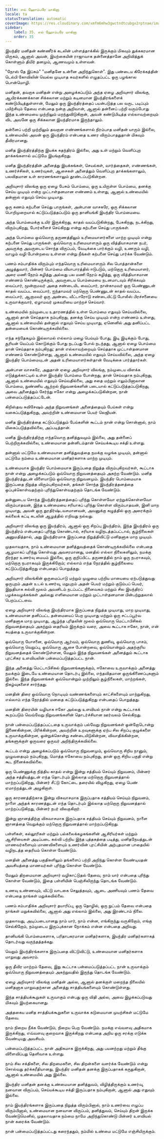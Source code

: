 ```yaml
---
title: எல் ஹோம்பரே மாகினா
locale: ta
statusTranslation: automatic
coverImage: https://res.cloudinary.com/xmfm6mhw3gwctndtcubgx2rptnae/image/upload/v1740337243/small_cover_educacion_fundamental_a051170f1c.webp
sidebar:
    label: 35. எல் ஹோம்பரே மாகினா
    order: 35
---
```

இயந்திர மனிதன் கண்ணீர்க் கடலின் பள்ளத்தாக்கில் இருக்கும் மிகவும் துக்ககரமான மிருகம், ஆனால் அவன், இயற்கையின் ராஜாவாக தன்னைத்தானே அறிவித்துக் கொள்ளும் திமிர் தனமும், ஆணவமும் உள்ளவன்.

"நோஸ் தே இப்சும்" "மனிதனே உன்னை அறிந்துகொள்". இது பண்டைய கிரேக்கத்தின் டெல்பி கோவிலின் வெல்ல முடியாத சுவர்களில் எழுதப்பட்ட ஒரு பழங்கால பொன்மொழி.

மனிதன், தவறாக மனிதன் என்று அழைக்கப்படும் அந்த ஏழை அறிவுசார் விலங்கு, ஆயிரக்கணக்கான சிக்கலான மற்றும் கடினமான இயந்திரங்களைக் கண்டுபிடித்துள்ளான், மேலும் ஒரு இயந்திரத்தைப் பயன்படுத்த பல வருட படிப்பும் பயிற்சியும் தேவை என்பதை நன்கு அறிவான், ஆனால் தன்னைப் பற்றி வரும்போது இந்த உண்மையை முற்றிலும் மறந்துவிடுகிறான், அவன் கண்டுபிடித்த எல்லாவற்றையும் விட அவனே ஒரு சிக்கலான இயந்திரமாக இருந்தாலும்.

தன்னைப் பற்றி முற்றிலும் தவறான எண்ணங்களால் நிரம்பாத மனிதன் யாரும் இல்லை, உண்மையில் அவன் ஒரு இயந்திரம் என்பதை உணர விரும்பாததுதான் மிகவும் தீவிரமானது.

மனித இயந்திரத்திற்கு இயக்க சுதந்திரம் இல்லை, அது உள் மற்றும் வெளிப்புற தாக்கங்களால் மட்டுமே இயங்குகிறது.

மனித இயந்திரத்தின் அனைத்து இயக்கங்கள், செயல்கள், வார்த்தைகள், எண்ணங்கள், உணர்ச்சிகள், உணர்வுகள், ஆசைகள் அனைத்தும் வெளிப்புற தாக்கங்களாலும், பலவிதமான உள் காரணங்களாலும் தூண்டப்படுகின்றன.

அறிவுசார் விலங்கு ஒரு ஏழை பேசும் பொம்மை, ஒரு உயிருள்ள பொம்மை, தனக்கு செய்ய முடியும் என்ற முட்டாள்தனமான எண்ணம் உள்ளது, ஆனால் உண்மையில் தன்னால் எதுவும் செய்ய முடியாது.

ஒரு கணம் கற்பனை செய்து பாருங்கள், அன்பான வாசகரே, ஒரு சிக்கலான பொறிமுறையால் கட்டுப்படுத்தப்படும் ஒரு தானியங்கி இயந்திர பொம்மையை.

அந்த பொம்மைக்கு உயிர் இருக்கிறது, காதல் வயப்படுகின்றது, பேசுகிறது, நடக்கிறது, விரும்புகிறது, போர்களைச் செய்கிறது என்று கற்பனை செய்து பாருங்கள்.

அந்த பொம்மை ஒவ்வொரு தருணத்திலும் உரிமையாளர்களை மாற்ற முடியும் என்று கற்பனை செய்து பாருங்கள். ஒவ்வொரு உரிமையாளரும் ஒரு வித்தியாசமான நபர், அவருக்கு அவருடைய சொந்த விருப்பம், வேடிக்கை பார்க்கும் வழி, உணரும் வழி, வாழும் வழி போன்றவை உள்ளன என்று நீங்கள் கற்பனை செய்து பார்க்க வேண்டும்.

பணம் சம்பாதிக்க விரும்பும் எந்தவொரு உரிமையாளரும் சில பொத்தான்களை அழுத்துவார், பின்னர் பொம்மை வியாபாரத்தில் ஈடுபடும், மற்றொரு உரிமையாளர், அரை மணி நேரம் கழித்து அல்லது பல மணி நேரம் கழித்து, ஒரு வித்தியாசமான எண்ணம் கொண்டிருக்கும், அவருடைய பொம்மையை நடனமாடவும் சிரிக்கவும் வைப்பார், மூன்றாமவர் அதை சண்டையிட வைப்பார், நான்காமவர் ஒரு பெண்ணுடன் காதல் வயப்பட வைப்பார், ஐந்தாமவர் மற்றொரு பெண்ணுடன் காதல் வயப்பட வைப்பார், ஆறாமவர் ஒரு அண்டை வீட்டாரோடு சண்டையிட்டு போலீஸ் பிரச்சனையை உருவாக்குவார், ஏழாமவர் முகவரியை மாற்றச் செய்வார்.

உண்மையில் நம்முடைய உதாரணத்தில் உள்ள பொம்மை எதுவும் செய்யவில்லை, ஆனால் தான் செய்ததாக நம்புகிறது, தனக்கு செய்ய முடியும் என்ற எண்ணம் உள்ளது, ஆனால் உண்மையில் தன்னால் எதுவும் செய்ய முடியாது, ஏனெனில் அது தனிப்பட்ட தன்மையைக் கொண்டிருக்கவில்லை.

எந்த சந்தேகமும் இல்லாமல் எல்லாம் மழை பெய்யும் போது, இடி இடிக்கும் போது, சூரியன் வெப்பம் கொடுக்கும் போது நடப்பது போல் நடந்தது, ஆனால் ஏழை பொம்மை தான் செய்ததாக நம்புகிறது; தான் எல்லாவற்றையும் செய்ததாக முட்டாள்தனமான எண்ணம் கொண்டுள்ளது, ஆனால் உண்மையில் எதுவும் செய்யவில்லை, அந்த ஏழை இயந்திர பொம்மையுடன் அதன் உரிமையாளர்கள்தான் வேடிக்கை பார்த்தார்கள்.

அன்பான வாசகரே, அதுதான் ஏழை அறிவுசார் விலங்கு, நம்முடைய விளக்க எடுத்துக்காட்டில் உள்ள இயந்திர பொம்மை போன்றது, தான் செய்வதாக நம்புகிறது, ஆனால் உண்மையில் எதுவும் செய்வதில்லை, அது சதை மற்றும் எலும்பினாலான பொம்மை, நுண்ணிய ஆற்றல் நிறுவனங்களின் படையால் கட்டுப்படுத்தப்படுகிறது, அவை அனைத்தும் சேர்ந்து ஈகோ என்று அழைக்கப்படுகின்றன, நான் பன்மைப்படுத்தப்பட்டேன்.

கிறிஸ்தவ சுவிசேஷம் அந்த நிறுவனங்கள் அனைத்தையும் பேய்கள் என்று வகைப்படுத்துகிறது, அவற்றின் உண்மையான பெயர் லெஜியன்.

மனித இயந்திரத்தை கட்டுப்படுத்தும் பேய்களின் கூட்டம் நான் என்று சொன்னால், நாம் மிகைப்படுத்தவில்லை, அப்படித்தான்.

மனித இயந்திரத்திற்கு எந்தவொரு தனித்துவமும் இல்லை, அது தன்னைப் பெற்றிருக்கவில்லை, உண்மையான தன்னிடம்தான் செய்யக்கூடிய சக்தி உள்ளது.

தன்னால் மட்டுமே உண்மையான தனித்துவத்தை நமக்கு வழங்க முடியும், தன்னால் மட்டுமே நம்மை உண்மையான மனிதர்களாக மாற்ற முடியும்.

உண்மையாக இயந்திர பொம்மையாக இருப்பதை நிறுத்த விரும்புகிறவர்கள், கூட்டாக நான் என்று அழைக்கப்படும் ஒவ்வொரு நிறுவனத்தையும் அகற்ற வேண்டும். மனித இயந்திரத்துடன் விளையாடும் ஒவ்வொரு நிறுவனமும். இயந்திர பொம்மையாக இருப்பதை நிறுத்த விரும்புகிறவர்கள், தங்கள் சொந்த இயந்திரத்தனத்தை ஒப்புக்கொள்வதற்கும் புரிந்துகொள்வதற்கும் தொடங்க வேண்டும்.

தன்னுடைய சொந்த இயந்திரத்தனத்தைப் புரிந்து கொள்ளவோ ஏற்றுக்கொள்ளவோ விரும்பாதவன், இந்த உண்மையை சரியாகப் புரிந்து கொள்ள விரும்பாதவன், இனி மாற முடியாது, அவன் ஒரு துரதிர்ஷ்டவசமானவன், அவனுக்கு கழுத்தில் ஒரு அரைக்கும் கல்லைக் கட்டி கடலின் ஆழத்தில் எறிவது நல்லது.

அறிவுசார் விலங்கு ஒரு இயந்திரம், ஆனால் ஒரு சிறப்பு இயந்திரம், இந்த இயந்திரம் ஒரு இயந்திரம் என்பதைப் புரிந்து கொண்டால், சரியாக வழிநடத்தப்பட்டால், சூழ்நிலைகள் அனுமதித்தால், அது இயந்திரமாக இருப்பதை நிறுத்திவிட்டு மனிதனாக மாற முடியும்.

முதலாவதாக, நாம் உண்மையான தனித்துவத்தைக் கொண்டிருக்கவில்லை என்பதை ஆழமாகப் புரிந்து கொள்வது அவசரமானது, மனதில் எல்லா நிலைகளிலும், நமக்கு நிரந்தர உணர்வு மையம் இல்லை, ஒரு குறிப்பிட்ட தருணத்தில் நாம் ஒரு நபராகவும், மற்றொரு நபராகவும் இருக்கிறோம்; எல்லாம் எந்த நேரத்தில் சூழ்நிலையை கட்டுப்படுத்துகிறது என்பதைப் பொறுத்தது.

அறிவுசார் விலங்கின் ஒருமைப்பாடு மற்றும் முழுமை பற்றிய மாயையை ஏற்படுத்துவது ஒருபுறம் அதன் உடல் உணர்வு, மறுபுறம் அதன் பெயர் மற்றும் குடும்பப் பெயர், இறுதியாக கல்வி மூலம் அவனிடம் நடப்பட்ட நினைவகம் மற்றும் சில இயந்திரப் பழக்கவழக்கங்கள் அல்லது எளிமையான மற்றும் முட்டாள்தனமான பின்பற்றுதலால் பெறப்பட்டவை.

ஏழை அறிவுசார் விலங்கு இயந்திரமாக இருப்பதை நிறுத்த முடியாது, மாற முடியாது, உண்மையான தனிப்பட்ட தன்மையைப் பெற முடியாது மற்றும் ஒரு சட்டப்பூர்வ மனிதனாக மாற முடியாது, ஆழ்ந்த புரிதலின் மூலம் ஒவ்வொரு மெட்டாபிசிகல் நிறுவனத்தையும் அகற்றும் தைரியம் இருக்கும் வரை, அவை கூட்டாக ஈகோ, நான், என் சுயத்தை உருவாக்குகின்றன.

ஒவ்வொரு யோசனை, ஒவ்வொரு ஆர்வம், ஒவ்வொரு துணிவு, ஒவ்வொரு பாசம், ஒவ்வொரு வெறுப்பு, ஒவ்வொரு ஆசை போன்றவை, ஒவ்வொன்றும் அதற்குரிய நிறுவனத்தைக் கொண்டுள்ளன, மேலும் இந்த நிறுவனங்கள் அனைத்தும் கூட்டாக புரட்சிகர உளவியலின் பன்மைப்படுத்தப்பட்ட நான்.

இந்த அனைத்து மெட்டாபிசிகல் நிறுவனங்களுக்கும், ஈகோவை உருவாக்கும் அனைத்து நமக்கும் இடையே உண்மையான தொடர்பு இல்லை, எந்தவிதமான ஒருங்கிணைப்புகளும் இல்லை. இந்த நிறுவனங்கள் ஒவ்வொன்றும் முற்றிலும் சூழ்நிலைகள், மாற்றங்கள், நிகழ்வுகளைச் சார்ந்தது.

மனதின் திரை ஒவ்வொரு நொடியும் வண்ணங்களையும் காட்சிகளையும் மாற்றுகிறது, எல்லாம் எந்த நேரத்தில் மனதை கட்டுப்படுத்துகிறது என்பதைப் பொறுத்தது.

மனதின் திரையின் வழியாக ஈகோ அல்லது உளவியல் நான் என்று கூட்டாகக் கூறப்படும் வெவ்வேறு நிறுவனங்களின் தொடர்ச்சியான ஊர்வலம் செல்கிறது.

நான் பன்மைப்படுத்தப்பட்டதை உருவாக்கும் பல்வேறு நிறுவனங்கள் ஒன்றோடொன்று இணைகின்றன, பிரிக்கின்றன, அவற்றின் உறவுகளுக்கு ஏற்ப சில சிறப்பு குழுக்களை உருவாக்குகின்றன, ஒன்றுக்கொன்று சண்டையிடுகின்றன, விவாதிக்கின்றன, தங்களுக்குள் ஒருவரை ஒருவர் அறிந்திருக்கவில்லை.

கூட்டம் என்று அழைக்கப்படும் ஒவ்வொரு நிறுவனமும், ஒவ்வொரு சிறிய நானும், முழுவதையும் நம்புகிறது, மொத்த ஈகோவை நம்புகிறது, தான் ஒரு சிறிய பகுதி என்று கூட நினைக்கவில்லை.

ஒரு பெண்ணுக்கு நித்திய காதல் என்று இன்று சத்தியம் செய்யும் நிறுவனம், பின்னர் அந்த சத்தியத்துடன் எந்த தொடர்பும் இல்லாத மற்றொரு நிறுவனத்தால் மாற்றப்படுகிறது, பின்னர் சீட்டு கோட்டை தரையில் விழுகிறது, ஏழை பெண் ஏமாற்றத்துடன் அழுகிறாள்.

ஒரு காரணத்திற்காக இன்று விசுவாசமாக இருப்பதாக சத்தியம் செய்யும் நிறுவனம், நாளை அந்தக் காரணத்துடன் எந்த தொடர்பும் இல்லாத மற்றொரு நிறுவனத்தால் மாற்றப்படுகிறது, பின்னர் நபர் விலகுகிறார்.

இன்று ஞானத்திற்கு விசுவாசமாக இருப்பதாக சத்தியம் செய்யும் நிறுவனம், நாளை ஞானத்தை வெறுக்கும் மற்றொரு நிறுவனத்தால் மாற்றப்படுகிறது.

பள்ளிகள், கல்லூரிகள் மற்றும் பல்கலைக்கழகங்களின் ஆசிரியர்கள் மற்றும் ஆசிரியைகள் அடிப்படை கல்வி பற்றிய இந்த புத்தகத்தை படித்து, மனிதநேயத்துடன் மாணவர்களையும் மாணவிகளையும் உணர்வின் புரட்சியின் அற்புதமான பாதையில் வழிநடத்த தைரியம் கொள்ள வேண்டும்.

மனதின் அனைத்து பகுதிகளிலும் தங்களைப் பற்றி அறிந்து கொள்ள வேண்டியதன் அவசியத்தை மாணவர்கள் புரிந்து கொள்ள வேண்டும்.

மேலும் திறமையான அறிவுசார் வழிகாட்டுதல் தேவை, நாம் யார் என்பதை புரிந்து கொள்ள வேண்டும், இதை பள்ளியின் பெஞ்சிலிருந்து தொடங்க வேண்டும்.

உணவு உண்ணவும், வீட்டு வாடகை செலுத்தவும், ஆடை அணியவும் பணம் தேவை என்பதை நாங்கள் மறுக்கவில்லை.

பணம் சம்பாதிக்க அறிவுசார் தயாரிப்பு, ஒரு தொழில், ஒரு நுட்பம் தேவை என்பதை நாங்கள் மறுக்கவில்லை, ஆனால் அது எல்லாம் இல்லை, அது இரண்டாம் நிலை.

முதலாவது, அடிப்படையானது நாம் யார், நாம் என்ன, எங்கிருந்து வருகிறோம், எங்கு செல்கிறோம், நம்முடைய இருப்புக்கான நோக்கம் என்ன என்பதை அறிவது.

தானியங்கி பொம்மைகளாக, பரிதாபகரமான மனிதர்களாக, இயந்திர மனிதர்களாகத் தொடர்வது வருந்தத்தக்கது.

வெறும் இயந்திரங்களாக இருப்பதை விட்டுவிட்டு, உண்மையான மனிதர்களாக மாறுவது அவசரம்.

ஒரு தீவிர மாற்றம் தேவை, இது கூட்டாக பன்மைப்படுத்தப்பட்ட நான் உருவாக்கும் ஒவ்வொரு நிறுவனத்தையும் அகற்றுவதில் இருந்து தொடங்க வேண்டும்.

ஏழை அறிவுசார் விலங்கு மனிதன் அல்ல, ஆனால் தனக்குள் மறைந்த நிலையில் மனிதனாக மாறுவதற்கான அனைத்து சாத்தியங்களையும் கொண்டுள்ளது.

இந்த சாத்தியக்கூறுகள் உருவாகும் என்பது ஒரு விதி அல்ல, அவை இழக்கப்படுவது மிகவும் இயற்கையானது.

அத்தகைய மனித சாத்தியக்கூறுகளை உருவாக்க கடுமையான முயற்சிகள் மட்டுமே தேவை.

நாம் நிறைய நீக்க வேண்டும், நிறைய பெற வேண்டும். நமக்கு எவ்வளவு அதிகமாக இருக்கிறது, எவ்வளவு குறைவாக இருக்கிறது என்பதை அறிய ஒரு சரக்கு எடுக்க வேண்டியது அவசியம்.

பன்மைப்படுத்தப்பட்ட நான் அதிகமாக இருக்கிறது, அது பயனற்றது மற்றும் தீங்கு விளைவிப்பது தெளிவாக உள்ளது.

நாம் சில சக்திகளை, சில திறமைகளை, சில திறன்களை வளர்க்க வேண்டும் என்று சொல்வது தர்க்கரீதியானது, இயந்திர மனிதன் தனக்கு இருப்பதாகக் கருதுகிறான், ஆனால் உண்மையில் அது இல்லை.

இயந்திர மனிதன் தனக்கு உண்மையான தனித்துவம், விழித்திருக்கும் உணர்வு, நனவான விருப்பம், செய்யக்கூடிய சக்தி இருப்பதாக நம்புகிறான், ஆனால் அது எதுவும் இல்லை.

நாம் இயந்திரங்களாக இருப்பதை நிறுத்த விரும்பினால், நாம் உணர்வை எழுப்ப விரும்பினால், உண்மையான நனவான விருப்பம், தனித்துவம், செய்யும் திறன் இருக்க வேண்டுமெனில், முதலாவதாக நம்மை நாமே அறிந்துகொண்டு பின்னர் உளவியல் நான் கரைக்க வேண்டும்.

நான் பன்மைப்படுத்தப்பட்டது கரைந்ததும், நம்மில் உண்மை மட்டுமே எஞ்சியிருக்கும்.

